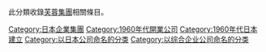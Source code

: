{{Commons_category}}
此分類收錄[[芙蓉集團|芙蓉集團]]相關條目。

[[Category:日本企業集團|Category:日本企業集團]]
[[Category:1960年代開業公司|Category:1960年代開業公司]]
[[Category:1960年代日本建立|Category:1960年代日本建立]]
[[Category:以日本公司命名的分类|Category:以日本公司命名的分类]]
[[Category:以综合企业公司命名的分类|Category:以综合企业公司命名的分类]]